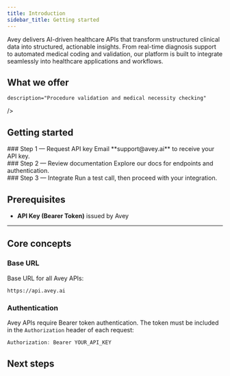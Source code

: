 ```yaml
---
title: Introduction
sidebar_title: Getting started
---
```


Avey delivers AI-driven healthcare APIs that transform unstructured clinical data into structured, actionable insights. From real-time diagnosis support to automated medical coding and validation, our platform is built to integrate seamlessly into healthcare applications and workflows.
## What we offer
<Cards>
  <Card
    title="Diagnostic API"
    href="/diagnosis/overview"
    description="Conversational AI for clinical data gathering and differential diagnosis generation"
  />
  <Card
    title="CPT API (coming soon)"
    href="/cpt/overview"
    description="Automatic CPT code identification for medical procedures"
  />
  <Card
    title="ICD API (coming soon)"
    href="/icd/overview"
    description="ICD code extraction from symptom and diagnosis descriptions"
  />
  <Card
    title="NDC API (coming soon)"
    description="Medication name to NDC code conversion"
  />
  <Card
    title="Drug API (coming soon)"
    description="Medication validation, interactions, and contraindications"
  />
  <Card
    title="Procedure API (coming soon)"

    description="Procedure validation and medical necessity checking"
  />
</Cards>

## Getting started

<div className="fd-steps">
  <div className="fd-step">
    <div className="fd-step-content">
### Step 1 — Request API key  
Email **support@avey.ai** to receive your API key.
    </div> 
  </div>
  <div className="fd-step">
    <div className="fd-step-content">
### Step 2 — Review documentation  
Explore our docs for endpoints and authentication.
    </div> 
  </div>
  <div className="fd-step">
    <div className="fd-step-content">
### Step 3 — Integrate  
Run a test call, then proceed with your integration.
    </div> 
  </div>
</div>


## Prerequisites

- **API Key (Bearer Token)** issued by Avey  

---

## Core concepts

### Base URL

Base URL for all Avey APIs:

```http
https://api.avey.ai
```


### Authentication
Avey APIs require Bearer token authentication. The token must be included in the `Authorization` header of each request:

```javascript
Authorization: Bearer YOUR_API_KEY
```



## Next steps

<Cards className="grid grid-cols-3 ">
  <Card
      className="flex items-center gap-2 group transition-all duration-300 hover:[&>div]:bg-fd-info [&>div]:transition-all [&>div]:duration-300"
href="/diagnosis/overview" title="Diagnosis API overview"/>
    <Card
      className="flex items-center gap-2 group transition-all duration-300 hover:[&>div]:bg-fd-info [&>div]:transition-all [&>div]:duration-300"
 title="Procedure API overview"/>
    <Card
      className="flex items-center gap-2 group transition-all duration-300 hover:[&>div]:bg-fd-info [&>div]:transition-all [&>div]:duration-300"
 title="Drug API overview"/>
    <Card
      className="flex items-center gap-2 group transition-all duration-300 hover:[&>div]:bg-fd-info [&>div]:transition-all [&>div]:duration-300"
href="/icd/overview" title="ICD API overview"/>
    <Card 
      className="flex items-center gap-2 group transition-all duration-300 hover:[&>div]:bg-fd-info [&>div]:transition-all [&>div]:duration-300"
href="/cpt/overview" title="CPT API overview"/>
    <Card
      className="flex items-center gap-2 group transition-all duration-300 hover:[&>div]:bg-fd-info [&>div]:transition-all [&>div]:duration-300"
 title="NDC API overview"/>
</Cards>
